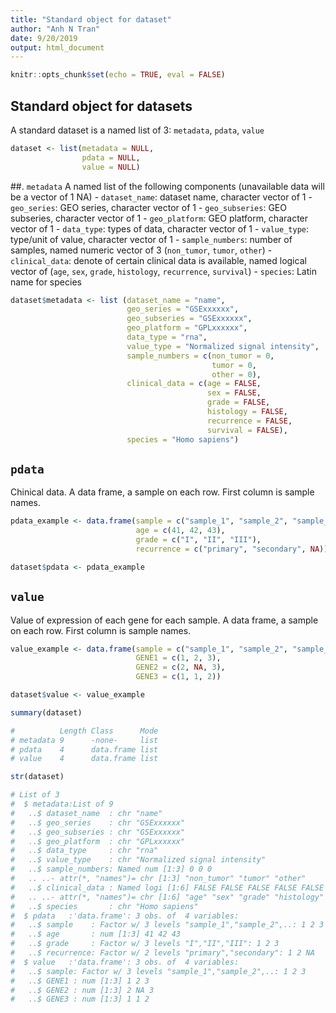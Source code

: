 ```yaml
---
title: "Standard object for dataset"
author: "Anh N Tran"
date: 9/20/2019
output: html_document
---
```


```r
knitr::opts_chunk$set(echo = TRUE, eval = FALSE)
```

## Standard object for datasets

A standard dataset is a named list of 3: `metadata`, `pdata`, `value`

```r
dataset <- list(metadata = NULL,
                pdata = NULL,
                value = NULL)
```


##. `metadata`
A named list of the following components (unavailable data will be a vector of 1 NA)
    - `dataset_name`: dataset name, character vector of 1
    - `geo_series`: GEO series, character vector of 1
    - `geo_subseries`: GEO subseries, character vector of 1
    - `geo_platform`: GEO platform, character vector of 1
    - `data_type`: types of data, character vector of 1
    - `value_type`: type/unit of value, character vector of 1
    - `sample_numbers`: number of samples, named numeric vector of 3 (`non_tumor`, `tumor`, `other`)
    - `clinical_data`: denote of certain clinical data is available, named logical vector of (`age`, `sex`, `grade`, `histology`, `recurrence`, `survival`)
    - `species`: Latin name for species
    
```r
dataset$metadata <- list (dataset_name = "name",
                          geo_series = "GSExxxxxx",
                          geo_subseries = "GSExxxxxx",
                          geo_platform = "GPLxxxxxx",
                          data_type = "rna",
                          value_type = "Normalized signal intensity",
                          sample_numbers = c(non_tumor = 0,
                                             tumor = 0,
                                             other = 0),
                          clinical_data = c(age = FALSE,
                                            sex = FALSE,
                                            grade = FALSE,
                                            histology = FALSE,
                                            recurrence = FALSE,
                                            survival = FALSE),
                          species = "Homo sapiens")
```

## `pdata`
Chinical data. A data frame, a sample on each row. First column is sample names.

```r
pdata_example <- data.frame(sample = c("sample_1", "sample_2", "sample_3"),
                            age = c(41, 42, 43),
                            grade = c("I", "II", "III"),
                            recurrence = c("primary", "secondary", NA))

dataset$pdata <- pdata_example
```


## `value`
Value of expression of each gene for each sample. A data frame, a sample on each row. First column is sample names.

```r
value_example <- data.frame(sample = c("sample_1", "sample_2", "sample_3"),
                            GENE1 = c(1, 2, 3),
                            GENE2 = c(2, NA, 3),
                            GENE3 = c(1, 1, 2))

dataset$value <- value_example
```

```r
summary(dataset)

#          Length Class      Mode
# metadata 9      -none-     list
# pdata    4      data.frame list
# value    4      data.frame list

str(dataset)

# List of 3
#  $ metadata:List of 9
#   ..$ dataset_name  : chr "name"
#   ..$ geo_series    : chr "GSExxxxxx"
#   ..$ geo_subseries : chr "GSExxxxxx"
#   ..$ geo_platform  : chr "GPLxxxxxx"
#   ..$ data_type     : chr "rna"
#   ..$ value_type    : chr "Normalized signal intensity"
#   ..$ sample_numbers: Named num [1:3] 0 0 0
#   .. ..- attr(*, "names")= chr [1:3] "non_tumor" "tumor" "other"
#   ..$ clinical_data : Named logi [1:6] FALSE FALSE FALSE FALSE FALSE FALSE
#   .. ..- attr(*, "names")= chr [1:6] "age" "sex" "grade" "histology" ...
#   ..$ species       : chr "Homo sapiens"
#  $ pdata   :'data.frame':	3 obs. of  4 variables:
#   ..$ sample    : Factor w/ 3 levels "sample_1","sample_2",..: 1 2 3
#   ..$ age       : num [1:3] 41 42 43
#   ..$ grade     : Factor w/ 3 levels "I","II","III": 1 2 3
#   ..$ recurrence: Factor w/ 2 levels "primary","secondary": 1 2 NA
#  $ value   :'data.frame':	3 obs. of  4 variables:
#   ..$ sample: Factor w/ 3 levels "sample_1","sample_2",..: 1 2 3
#   ..$ GENE1 : num [1:3] 1 2 3
#   ..$ GENE2 : num [1:3] 2 NA 3
#   ..$ GENE3 : num [1:3] 1 1 2
```

